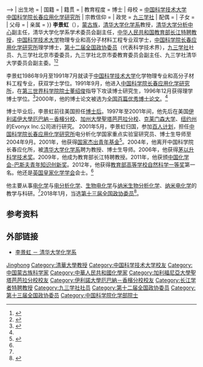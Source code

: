 {{Infobox person
| 姓名     = 李景虹
| 图像     = 
| 图像大小 = 
| 出生日期 = {{birth year and age|1967|12}}<!-- {{|YYYY|MM|DD}} -->
| 出生地   = 
| 国籍     = 
| 籍贯     = <!-- （） -->
| 教育程度 = 博士
| 母校     = [[中国科学技术大学|中国科学技术大学]]<br>[[中国科学院长春应用化学研究所|中国科学院长春应用化学研究所]]
| 宗教信仰 =
| 政党     = [[九三学社|九三学社]]
| 配偶     =
| 子女     =
| 父母     =
| 亲属     =
}}
'''李景虹'''（{{bd|1967年|12月}}），[[蒙古族|蒙古族]]，[[清华大学化学系|清华大学化学系]]教授，[[清华大学分析中心|清华大学分析中心]]副主任，清华大学化学系学术委员会副主任，[[中华人民共和国教育部|中华人民共和国教育部]][[长江特聘教授|长江特聘教授]]，[[中国科学技术大学|中国科学技术大学]]物理专业和高分子材料工程专业双学士，[[中国科学院长春应用化学研究所|中国科学院长春应用化学研究所]]理学博士，[[第十二届全国政协委员|第十二届全国政协委员]]（代表科学技术界），[[九三学社|九三学社]]社员、九三学社北京市委委员，九三学社北京市委教育委员会副主任、九三学社清华大学委员会副主委。<ref name=chemthu>{{cite web|title=李景虹|url=http://www.chem.tsinghua.edu.cn/publish/chem/2142/2010/20101215133648410721596/20101215133648410721596_.html|website=清华大学化学系|accessdate=2015-12-26|archive-date=2020-09-20|archive-url=https://web.archive.org/web/20200920181703/http://www.chem.tsinghua.edu.cn/publish/chem/2142/2010/20101215133648410721596/20101215133648410721596_.html|dead-url=no}}</ref><ref>{{cite news|title=九三学社李景虹研究成果入围百篇最具影响的国际学术论文|url=http://www.tsinghua.edu.cn/publish/tzb/5611/2011/20111215152303904453561/20111215152303904453561_.html|accessdate=2015-12-26|agency=清华大学统一战线|date=2011-12-15|archive-date=2019-06-26|archive-url=https://web.archive.org/web/20190626100023/https://www.tsinghua.edu.cn/publish/tzb/5611/2011/20111215152303904453561/20111215152303904453561_.html|dead-url=yes}}</ref>

李景虹1986年9月至1991年7月就读于[[中国科学技术大学|中国科学技术大学]]化学物理专业和高分子材料工程专业，获双学士学位。1991年9月，他进入[[中国科学院长春应用化学研究所|中国科学院长春应用化学研究所]]，在[[第三世界科学院院士|第三世界科学院院士]][[董绍俊|董绍俊]]指导下攻读博士研究生，1996年12月获得理学博士学位。<ref>{{cite web|title=清华大学李景虹教授做客应用化学系列讲座|url=http://skleac.ciac.cas.cn/xwzx/xsbg/201410/t20141027_4231067.html|website=电分析化学国家重点实验室|publisher=中国科学院|accessdate=2015-12-26|archive-date=2020-05-20|archive-url=https://web.archive.org/web/20200520204657/http://skleac.ciac.cas.cn/xwzx/xsbg/201410/t20141027_4231067.html|dead-url=no}}</ref>2000年，他的博士论文被选为[[全国百篇优秀博士论文|全国百篇优秀博士论文]]。<ref name=chemthu/>

博士毕业后，李景虹前往美国担任[[博士后|博士后]]。1997年至2001年间，他先后在美国[[伊利诺伊大學厄巴納－香檳分校|伊利诺伊大學厄巴納－香檳分校]]、[[加州大學聖塔芭芭拉分校|加州大學聖塔芭芭拉分校]]、[[克莱门森大学|克莱门森大学]]、[[纽约州|纽约州]]的Evonyx Inc.公司进行研究。 2001年5月，李景虹归国，参加[[百人计划|百人计划]]，担任[[中国科学院长春应用化学研究所|中国科学院长春应用化学研究所]]电分析化学国家重点实验室研究员、博士生导师至2004年9月。2001年，他获得[[国家杰出青年基金|国家杰出青年基金]]<ref>{{cite web|title=百人计划|url=http://www.ciac.cas.cn/rcjy/brjh/|website=中国科学院长春应用化学研究所|accessdate=2015-12-26|archive-url=https://web.archive.org/web/20151226190316/http://www.ciac.cas.cn/rcjy/brjh/|archive-date=2015-12-26|dead-url=yes}}</ref>。2004年，他离开中国科学院长春应化所，被[[清华大学化学系|清华大学化学系]]聘为教授、博士生导师。2006年，他获得[[茅以升科学技术奖|茅以升科学技术奖]]。2009年，他成为教育部长江特聘教授。2011年，他获颁[[中国化学会-巴斯夫青年知识创新奖|中国化学会-巴斯夫青年知识创新奖]]。2012年，他获得[[教育部高等学校自然科学一等奖|教育部高等学校自然科学一等奖]]第一名。他还是[[英国皇家化学学会|英国皇家化学学会]]会士。<ref name=chemthu/>

他主要从事[[电化学|电化学]]与[[电分析化学|电分析化学]]、[[生物电化学|生物电化学]]与[[纳米生物分析化学|纳米生物分析化学]]、[[纳米电化学|纳米电化学]]的教学与科研。<ref name=chemthu/>2018年1月，当选[[中国人民政治协商会议第十三届全国委员会委员名单|第十三届全国政协委员]]<ref>{{Cite web|url=http://sports.163.com/18/0126/06/D92BRKK400051C89.html|title=中国人民政治协商会议第十三届全国委员会委员名单|accessdate=2018-01-26|last=|work=网易|archive-url=https://web.archive.org/web/20180127143232/http://sports.163.com/18/0126/06/D92BRKK400051C89.html|archive-date=2018-01-27|dead-url=yes}}</ref>。

== 参考资料 ==
{{reflist}}

== 外部链接 ==
* [http://www.chem.tsinghua.edu.cn/publish/chem/2142/2010/20101215133648410721596/20101215133648410721596_.html 李景虹 － 清华大学化学系] {{Wayback|url=http://www.chem.tsinghua.edu.cn/publish/chem/2142/2010/20101215133648410721596/20101215133648410721596_.html |date=20200920181703 }}

{{中国科学院化学部院士}}
{{2009年度“长江学者奖励计划”特聘教授}}
{{Authority control}}
{{DEFAULTSORT:Li李}}
[[Category:李姓|Jinghong]]
[[Category:清華大學教授|Category:清華大學教授]]
[[Category:中国科学技术大学校友|Category:中国科学技术大学校友]]
[[Category:中国蒙古族科学家|Category:中国蒙古族科学家]]
[[Category:中華人民共和國化學家|Category:中華人民共和國化學家]]
[[Category:加利福尼亞大學聖塔芭芭拉分校校友|Category:加利福尼亞大學聖塔芭芭拉分校校友]]
[[Category:伊利諾大學厄巴納－香檳分校校友|Category:伊利諾大學厄巴納－香檳分校校友]]
[[Category:长江学者特聘教授|Category:长江学者特聘教授]]
[[Category:九三学社社员|Category:九三学社社员]]
[[Category:第十二届全国政协委员|Category:第十二届全国政协委员]]
[[Category:第十三届全国政协委员|Category:第十三届全国政协委员]]
[[Category:中国科学院化学部院士|Category:中国科学院化学部院士]]